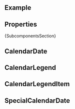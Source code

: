 
<Meta of={ComponentStories} />

<DocsHeader of={ComponentStories} since="0.13.0" />

<br />

## Example

<Canvas of={ComponentStories.Default} />

## Properties

<ControlsWithNote of={ComponentStories.Default} />

<Markdown>{SubcomponentsSection}</Markdown>

## CalendarDate

<Description of={CalendarDate} />
<ArgTypesWithNote hideHTMLPropsNote exclude={excludePropsForAbstract} of={CalendarDate} />

## CalendarLegend

<Description of={CalendarLegend} />
<ArgTypesWithNote hideHTMLPropsNote exclude={excludePropsForAbstract} of={CalendarLegend} />

<Canvas of={ComponentStories.CalendarLegendStory} />

## CalendarLegendItem

<Description of={CalendarLegendItem} />
<ArgTypesWithNote hideHTMLPropsNote exclude={excludePropsForAbstract} of={CalendarLegendItem} />

## SpecialCalendarDate

<Description of={SpecialCalendarDate} />
<ArgTypesWithNote hideHTMLPropsNote exclude={excludePropsForAbstract} of={SpecialCalendarDate} />

<Canvas of={ComponentStories.SpecialDate} />

<Footer />
